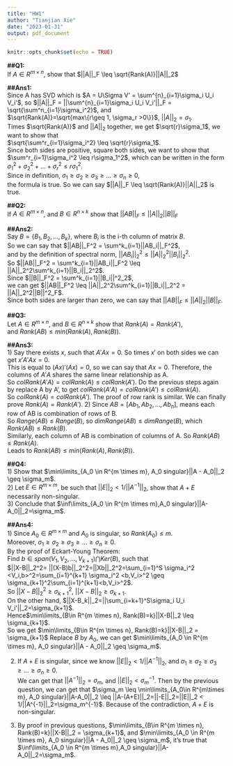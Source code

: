 ```yaml
---
title: "HW1"
author: "Tianjian Xie"
date: "2023-01-31"
output: pdf_document
---
```


```r
knitr::opts_chunk$set(echo = TRUE)
```

**##Q1:**\
If $A \in R^{m\times n}$, show that $||A||_F \leq \sqrt{Rank(A)}||A||_2$

**##Ans1:**\
Since A has SVD which is $A = U\Sigma V' = \sum^{n}_{i=1}\sigma_i U_i V_i'$, so $||A||_F = ||\sum^{n}_{i=1}\sigma_i U_i V_i'||_F = \sqrt{\sum^n_{i=1}\sigma_i^2}$, and\
$\sqrt{Rank(A)}=\sqrt{max\{r\geq 1, \sigma_r >0\}}$, $||A||_2 = \sigma_1$.\
Times $\sqrt{Rank(A)}$ and $||A||_2$ together, we get $\sqrt{r}\sigma_1$, we want to show that\
$\sqrt{\sum^r_{i=1}\sigma_i^2} \leq \sqrt{r}\sigma_1$.\
Since both sides are positive, square both sides, we want to show that\
$\sum^r_{i=1}\sigma_i^2 \leq r\sigma_1^2$, which can be written in the form\
$\sigma_1^2 + \sigma_2^2 + ... +\sigma_r^2 \leq r\sigma_1^2$.\
Since in definition, $\sigma_1 \geq \sigma_2 \geq \sigma_3 \geq ... \geq \sigma_n \geq 0$,\
the formula is true. So we can say $||A||_F \leq \sqrt{Rank(A)}||A||_2$ is true.

**##Q2:**\
If $A \in R^{m\times n}$, and $B \in R^{n \times k}$ show that $||AB||_F \leq ||A||_2||B||_F$

**##Ans2:**\
Say $B = \{B_1, B_2, ... , B_k\}$, where $B_i$ is the i-th column of matrix $B$.\
So we can say that $||AB||_F^2 = \sum^k_{i=1}||AB_i||_F^2$,\
and by the definition of spectral norm, $||AB_i||_2^2 \leq ||A||_2^2||B_i||_2^2$.\
So $||AB||_F^2 = \sum^k_{i=1}||AB_i||_F^2 \leq ||A||_2^2\sum^k_{i=1}||B_i||_2^2$.\
Since $||B||_F^2 = \sum^k_{i=1}||B_i||^2_2$,\
we can get $||AB||_F^2 \leq ||A||_2^2\sum^k_{i=1}||B_i||_2^2 = ||A||_2^2||B||^2_F$.\
Since both sides are larger than zero, we can say that $||AB||_F \leq ||A||_2||B||_F$.

**##Q3:**\
Let $A \in R^{m\times n}$, and $B \in R^{n \times k}$ show that $Rank(A)=Rank(A')$,\
and $Rank(AB) \leq min(Rank(A),Rank(B))$.

**##Ans3:**\
1) Say there exists $x$, such that $A'Ax = 0$. So times $x'$ on both sides we can get $x'A'Ax=0$.\
This is equal to $(Ax)'(Ax)=0$, so we can say that $Ax=0$. Therefore, the columns of $A'A$ shares the same linear relationship as A.\
So $colRank(A'A)=colRank(A) \leq colRank(A')$. Do the previous steps again by replace A by A', to get $colRank(A'A)=colRank(A') \leq colRank(A)$.\
So $colRank(A)=colRank(A')$. The proof of row rank is similar. We can finally prove $Rank(A)=Rank(A')$. 2) Since $AB=[Ab_1,Ab_2,...,Ab_n]$, means each row of AB is combination of rows of B.\
So $Range(AB)\leq Range(B)$, so $dimRange(AB)\leq dimRange(B)$, which $Rank(AB) \leq Rank(B)$.\
Similarly, each column of AB is combination of columns of A. So $Rank(AB) \leq Rank(A)$.\
Leads to $Rank(AB) \leq min(Rank(A),Rank(B))$.

**##Q4:**\
1) Show that $\min\limits_{A_0 \in R^{m \times m}, A_0 singular}||A - A_0||_2 \geq \sigma_m$.\
2) Let $E \in R^{m \times m}$, be such that $||E||_2 < 1/||A^{-1}||_2$, show that $A+E$ necessarily non-singular.\
3) Conclude that $\inf\limits_{A_0 \in R^{m \times m},A_0 singular}||A-A_0||_2=\sigma_m$.\

**##Ans4:**\
1) Since $A_0 \in R^{m \times m}$ and $A_0$ is singular, so $Rank(A_0) \leq m$.\
Moreover, $\sigma_1 \geq \sigma_2 \geq \sigma_3 \geq ... \geq \sigma_n \geq 0$.\
By the proof of Eckart-Young Theorem:\
Find $b \in span(V_1,V_2,...,V_{k+1}) \bigcap Ker(B)$, such that\
$||X-B||_2^2= ||(X-B)b||_2^2=||Xb||_2^2=\sum_{i=1}^S \sigma_i^2 <V_i,b>^2=\sum_{i=1}^{k+1} \sigma_i^2 <b,V_i>^2 \geq \sigma_{k+1}^2\sum_{i=1}^{k+1}<b,V_i>^2$.\
So $||X-B||_2^2 \geq \sigma_{k+1}^2$, $||X-B||_2 \geq \sigma_{k+1}$.\
On the other hand, $||X-B_k||_2=||\sum_{i=k+1}^S\sigma_i U_i V_i'||_2=\sigma_{k+1}$.\
Hence$\min\limits_{B\in R^{m \times n}, Rank(B)=k}||X-B||_2 \leq \sigma_{k+1}$.\
So we get $\min\limits_{B\in R^{m \times n}, Rank(B)=k}||X-B||_2 = \sigma_{k+1}$ Replace $B$ by $A_0$, we can get $\min\limits_{A_0 \in R^{m \times m}, A_0 singular}||A - A_0||_2 \geq \sigma_m$.\

2)  If $A+E$ is singular, since we know $||E||_2 < 1/||A^{-1}||_2$, and $\sigma_1 \geq \sigma_2 \geq \sigma_3 \geq ... \geq \sigma_n \geq 0$.\
We can get that $||A^{-1}||_2=\sigma_m$, and $||E||_2 < \sigma_m^{-1}$.
Then by the previous question, we can get that $\sigma_m \leq \min\limits_{A_0\in R^{m\times m}, A_0 singular}||A-A_0||_2 \leq ||A-(A+E)||_2=||-E||_2=||E||_2 < 1/||A^{-1}||_2=\sigma_m^{-1}$. Because of the contradiction, $A+E$ is non-singular.

3)  By proof in previous questions, $\min\limits_{B\in R^{m \times n}, Rank(B)=k}||X-B||_2 = \sigma_{k+1}$, and $\min\limits_{A_0 \in R^{m \times m}, A_0 singular}||A - A_0||_2 \geq \sigma_m$, it's true that $\inf\limits_{A_0 \in R^{m \times m},A_0 singular}||A-A_0||_2=\sigma_m$.
